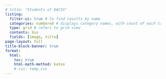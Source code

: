 ```yaml
---
# title: "Students of DACSS"
listing:
  filter-ui: true # to find results by name
  categories: numbered # displays category names, with count of each tag
  type: grid # refers to grid view
  contents: bio
  fields: [image, title]
page-layout: full
title-block-banner: true
format:
  html:
    toc: true
    html-math-method: katex
    # css: temp.css
---
```

